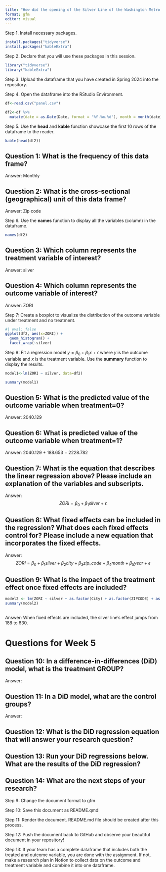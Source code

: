 ```yaml
---
title: "How did the opening of the Silver Line of the Washington Metro System impact adjacent rental prices?"
format: gfm
editor: visual
---
```


Step 1. Install necessary packages.

```r
install.packages("tidyverse")
install.packages("kableExtra")
```

Step 2. Declare that you will use these packages in this session.

```r
library("tidyverse")
library("kableExtra")
```

Step 3. Upload the dataframe that you have created in Spring 2024 into the repository.

Step 4. Open the dataframe into the RStudio Environment.

```r
df<-read.csv("panel.csv")

df2<-df %>%
  mutate(date = as.Date(Date, format = "%Y.%m.%d"), month = month(date), year = year(date))
```

Step 5. Use the **head** and **kable** function showcase the first 10 rows of the dataframe to the reader.

```r
kable(head(df2))
```

## Question 1: What is the frequency of this data frame?

Answer: Monthly

## Question 2: What is the cross-sectional (geographical) unit of this data frame?

Answer: Zip code

Step 6. Use the **names** function to display all the variables (column) in the dataframe.

```r
names(df2)

```

## Question 3: Which column represents the treatment variable of interest?

Answer: silver

## Question 4: Which column represents the outcome variable of interest?

Answer: ZORI

Step 7: Create a boxplot to visualize the distribution of the outcome variable under treatment and no treatment.

```r
#| eval: false
ggplot(df2, aes(x=ZORI)) +
  geom_histogram() +
  facet_wrap(~silver)
```

Step 8: Fit a regression model $y=\beta_0 + \beta_1 x + \epsilon$ where $y$ is the outcome variable and $x$ is the treatment variable. Use the **summary** function to display the results.

```r
model1<-lm(ZORI ~ silver, data=df2)

summary(model1)
```

## Question 5: What is the predicted value of the outcome variable when treatment=0?

Answer: 2040.129

## Question 6: What is predicted value of the outcome variable when treatment=1?

Answer: 2040.129 + 188.653 = 2228.782

## Question 7: What is the equation that describes the linear regression above? Please include an explanation of the variables and subscripts.

Answer: $$ZORI = \beta_0 + \beta_1silver + \epsilon$$

## Question 8: What fixed effects can be included in the regression? What does each fixed effects control for? Please include a new equation that incorporates the fixed effects.

Answer: $$ZORI = \beta_0 + \beta_1 silver + \beta_2 city + \beta_3 zip\_code + \beta_4 month + \beta_5 year + \epsilon$$

## Question 9: What is the impact of the treatment effect once fixed effects are included?

```r
model2 <- lm(ZORI ~ silver + as.factor(City) + as.factor(ZIPCODE) + as.factor(month) + as.factor(year), data=df2)
summary(model2)
```

## 

Answer: When fixed effects are included, the silver line's effect jumps from 188 to 630.

# Questions for Week 5

## Question 10: In a difference-in-differences (DiD) model, what is the treatment GROUP?

Answer:

## Question 11: In a DiD model, what are the control groups?

Answer:

## Question 12: What is the DiD regression equation that will answer your research question?

## Question 13: Run your DiD regressions below. What are the results of the DiD regression?

## Question 14: What are the next steps of your research?

Step 9: Change the document format to gfm

Step 10: Save this document as README.qmd

Step 11: Render the document. README.md file should be created after this process.

Step 12: Push the document back to GitHub and observe your beautiful document in your repository!

Step 13: If your team has a complete dataframe that includes both the treated and outcome variable, you are done with the assignment. If not, make a research plan in Notion to collect data on the outcome and treatment variable and combine it into one dataframe.
